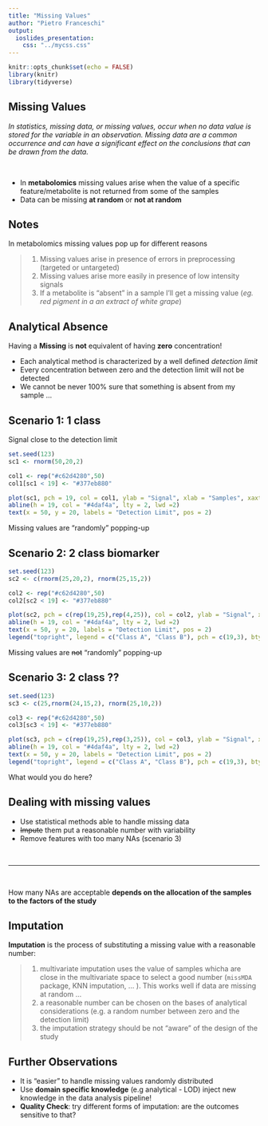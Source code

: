 ```yaml
---
title: "Missing Values"
author: "Pietro Franceschi"
output: 
  ioslides_presentation:
    css: "../mycss.css"
---
```


```r
knitr::opts_chunk$set(echo = FALSE)
library(knitr)
library(tidyverse)
```

## Missing Values

_In statistics, missing data, or missing values, occur when no data value is stored for the variable in an observation. Missing data are a common occurrence and can have a significant effect on the conclusions that can be drawn from the data._

<br>

- In **metabolomics** missing values arise when the value of a specific feature/metabolite is not returned from some of the samples
- Data can be missing **at random** or **not at random**


## Notes {#notes}

In metabolomics missing values pop up for different reasons

>1. Missing values arise in presence of errors in preprocessing (targeted or untargeted)
>2. Missing values arise more easily in presence of low intensity signals
>3. If a metabolite is "absent" in a sample I'll get a missing value (_eg. red pigment in a an extract of white grape_)


## Analytical Absence {#highlights}

Having a **Missing** is **not** equivalent of having **zero** concentration!

- Each analytical method is characterized by a well defined *detection limit*
- Every concentration between zero and the detection limit will not be detected
- We cannot be never 100% sure that something is absent from my sample ...


## Scenario 1: 1 class

Signal close to the detection limit

```r
set.seed(123)
sc1 <- rnorm(50,20,2)

col1 <- rep("#c62d4280",50)
col1[sc1 < 19] <- "#377eb880"

plot(sc1, pch = 19, col = col1, ylab = "Signal", xlab = "Samples", xaxt = "n", ylim = c(10,30))
abline(h = 19, col = "#4daf4a", lty = 2, lwd =2)
text(x = 50, y = 20, labels = "Detection Limit", pos = 2)

```

Missing values are "randomly" popping-up


## Scenario 2: 2 class biomarker

```r
set.seed(123)
sc2 <- c(rnorm(25,20,2), rnorm(25,15,2))

col2 <- rep("#c62d4280",50)
col2[sc2 < 19] <- "#377eb880"

plot(sc2, pch = c(rep(19,25),rep(4,25)), col = col2, ylab = "Signal", xlab = "Samples", xaxt = "n", ylim = c(10,30))
abline(h = 19, col = "#4daf4a", lty = 2, lwd =2)
text(x = 50, y = 20, labels = "Detection Limit", pos = 2)
legend("topright", legend = c("Class A", "Class B"), pch = c(19,3), bty = "n")

```

Missing values are ~~not~~ "randomly" popping-up


## Scenario 3: 2 class ??

```r
set.seed(123)
sc3 <- c(25,rnorm(24,15,2), rnorm(25,10,2))

col3 <- rep("#c62d4280",50)
col3[sc3 < 19] <- "#377eb880"

plot(sc3, pch = c(rep(19,25),rep(3,25)), col = col3, ylab = "Signal", xlab = "Samples",  xaxt = "n", ylim = c(7,30))
abline(h = 19, col = "#4daf4a", lty = 2, lwd =2)
text(x = 50, y = 20, labels = "Detection Limit", pos = 2)
legend("topright", legend = c("Class A", "Class B"), pch = c(19,3), bty = "n")

```

What would you do here?

## Dealing with missing values

- Use statistical methods able to handle missing data
- ~~Impute~~ them put a reasonable number with variability
- Remove features with too many NAs (scenario 3)

<br>
<hr>
<br>

How many NAs are acceptable **depends on the allocation of the samples to the factors of the study** 


## Imputation {#notes}

**Imputation** is the process of substituting a missing value with a reasonable number:

> 1. multivariate imputation uses the value of samples whicha are close in the multivariate space to select a good number (`missMDA` package, KNN imputation, ... ). This works well if data are missing at random ...
> 2. a reasonable number can be chosen on the bases of analytical considerations (e.g. a random number between zero and the detection limit)
> 3. the imputation strategy should be not "aware" of the design of the study

## Further Observations

* It is "easier" to handle missing values randomly distributed
* Use **domain specific knowledge** (e.g analytical - LOD) inject new knowledge in the data analysis pipeline!
* **Quality Check**: try different forms of imputation: are the outcomes sensitive to that?





